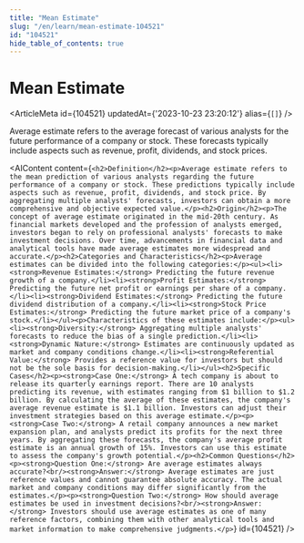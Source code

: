 ```yaml
---
title: "Mean Estimate"
slug: "/en/learn/mean-estimate-104521"
id: "104521"
hide_table_of_contents: true
---
```



# Mean Estimate

<ArticleMeta id={104521} updatedAt={'2023-10-23 23:20:12'} alias={`[]`} />
<div className='border-solid border-b border-t-0 my-4 border-[var(--ifm-color-gray-300)]' />

Average estimate refers to the average forecast of various analysts for the future performance of a company or stock. These forecasts typically include aspects such as revenue, profit, dividends, and stock prices.

<AIContent content={`<h2>Definition</h2><p>Average estimate refers to the mean prediction of various analysts regarding the future performance of a company or stock. These predictions typically include aspects such as revenue, profit, dividends, and stock price. By aggregating multiple analysts' forecasts, investors can obtain a more comprehensive and objective expected value.</p><h2>Origin</h2><p>The concept of average estimate originated in the mid-20th century. As financial markets developed and the profession of analysts emerged, investors began to rely on professional analysts' forecasts to make investment decisions. Over time, advancements in financial data and analytical tools have made average estimates more widespread and accurate.</p><h2>Categories and Characteristics</h2><p>Average estimates can be divided into the following categories:</p><ul><li><strong>Revenue Estimates:</strong> Predicting the future revenue growth of a company.</li><li><strong>Profit Estimates:</strong> Predicting the future net profit or earnings per share of a company.</li><li><strong>Dividend Estimates:</strong> Predicting the future dividend distribution of a company.</li><li><strong>Stock Price Estimates:</strong> Predicting the future market price of a company's stock.</li></ul><p>Characteristics of these estimates include:</p><ul><li><strong>Diversity:</strong> Aggregating multiple analysts' forecasts to reduce the bias of a single prediction.</li><li><strong>Dynamic Nature:</strong> Estimates are continuously updated as market and company conditions change.</li><li><strong>Referential Value:</strong> Provides a reference value for investors but should not be the sole basis for decision-making.</li></ul><h2>Specific Cases</h2><p><strong>Case One:</strong> A tech company is about to release its quarterly earnings report. There are 10 analysts predicting its revenue, with estimates ranging from $1 billion to $1.2 billion. By calculating the average of these estimates, the company's average revenue estimate is $1.1 billion. Investors can adjust their investment strategies based on this average estimate.</p><p><strong>Case Two:</strong> A retail company announces a new market expansion plan, and analysts predict its profits for the next three years. By aggregating these forecasts, the company's average profit estimate is an annual growth of 15%. Investors can use this estimate to assess the company's growth potential.</p><h2>Common Questions</h2><p><strong>Question One:</strong> Are average estimates always accurate?<br/><strong>Answer:</strong> Average estimates are just reference values and cannot guarantee absolute accuracy. The actual market and company conditions may differ significantly from the estimates.</p><p><strong>Question Two:</strong> How should average estimates be used in investment decisions?<br/><strong>Answer:</strong> Investors should use average estimates as one of many reference factors, combining them with other analytical tools and market information to make comprehensive judgments.</p>`} id={104521} />
